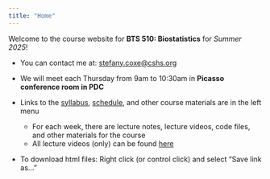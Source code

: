 ```yaml
---
title: "Home"
---
```


Welcome to the course website for **BTS 510: Biostatistics** for *Summer 2025*!

* You can contact me at: [stefany.coxe@cshs.org](mailto:stefany.coxe@cshs.org)

* We will meet each Thursday from 9am to 10:30am in **Picasso conference room in PDC**

* Links to the [syllabus](syllabus.qmd), [schedule](schedule.qmd), and other course materials are in the left menu
  * For each week, there are lecture notes, lecture videos, code files, and other materials for the course
  * All lecture videos (only) can be found [here]()

::: {.callout-note}
* To download html files: Right click (or control click) and select "Save link as..."
:::